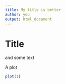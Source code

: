 ```yaml
---
title: My title is better
author: you
output: html_document
---
```


# Title

and some text

A plot

```R
plot(1)
```


